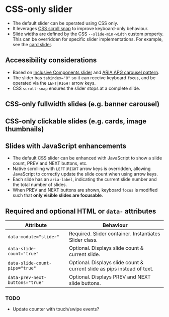 
<Meta of={Slider} />

# CSS-only slider
- The default slider can be operated using CSS only.
- It leverages [CSS scroll snap](https://developer.mozilla.org/en-US/docs/Web/CSS/scroll-snap-type) to improve keyboard-only behaviour.
- Slide widths are defined by the CSS `--slide-min-width` custom property. This can be overridden for specific slider implementations. For example, see the [card slider](/story/components-cards--card-slider).

## Accessibility considerations
- Based on [Inclusive Components slider](https://inclusive-components.design/a-content-slider/) and [ARIA APG carousel pattern](https://www.w3.org/WAI/ARIA/apg/patterns/carousel/).
- The slider has `tabindex="0"` so it can receive keyboard `focus`, and be operated via the `LEFT|RIGHT` arrow keys.
- CSS `scroll-snap` ensures the slider stops at a complete slide.

<Canvas of={SliderNoArgs.Slider} />

## CSS-only fullwidth slides (e.g. banner carousel)
<Canvas of={SliderNoArgs.SlidesFullwidth} />

## CSS-only clickable slides (e.g. cards, image thumbnails)
<Canvas of={SliderNoArgs.SlidesClickable} />

## Slides with JavaScript enhancements
- The default CSS slider can be enhanced with JavaScript to show a slide count, PREV and NEXT buttons, etc.
- Native scrolling with `LEFT|RIGHT` arrow keys is overridden, allowing JavaScript to correctly update the slide count when using arrow keys.
- Each slide has an `aria-label`, indicating the current slide number and the total number of slides.
- When PREV and NEXT buttons are shown, keyboard `focus` is modified such that **only visible slides are focusable**.

## Required and optional HTML  or `data-` attributes

Attribute | Behaviour
--- | ---
`data-module="slider"` | Required. Slider container. Instantiates Slider class.
`data-slide-count="true"` | Optional. Displays slide count & current slide.
`data-slide-count-pips="true"` | Optional. Displays slide count & current slide as pips instead of text.
`data-prev-next-buttons="true"` | Optional. Displays PREV and NEXT slide buttons.

### TODO
- Update counter with touch/swipe events?

<Canvas of={Slider.SliderEnhancedJS} />
<Controls of={Slider.SliderEnhancedJS} />
